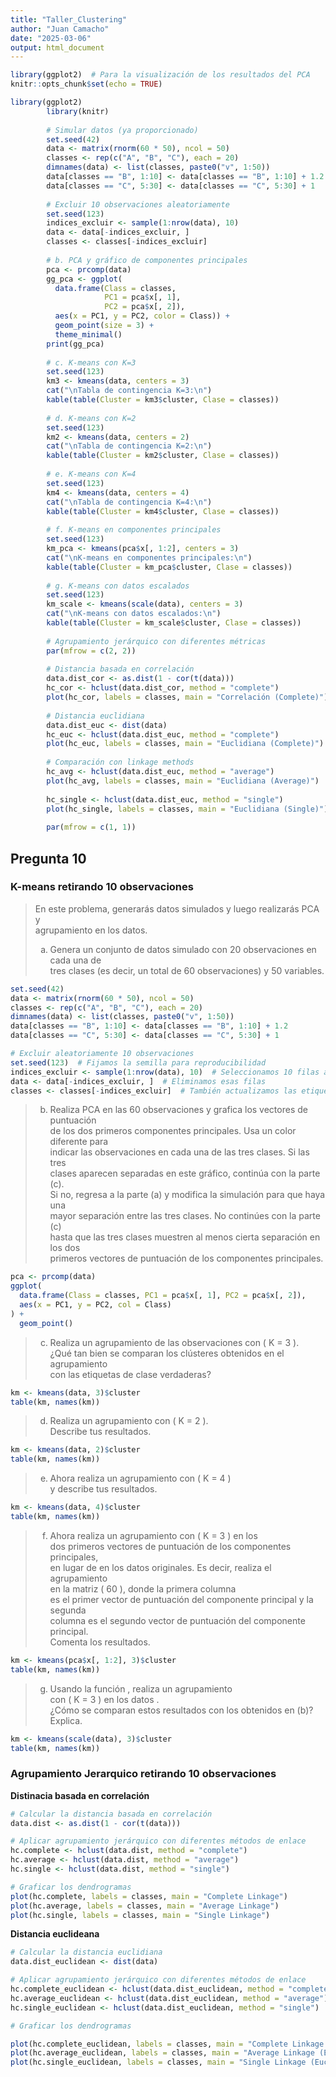 ---
title: "Taller_Clustering"
author: "Juan Camacho"
date: "2025-03-06"
output: html_document
---

```{r setup, include=FALSE}
library(ggplot2)  # Para la visualización de los resultados del PCA
knitr::opts_chunk$set(echo = TRUE)
```


```{r}
library(ggplot2)
        library(knitr)
        
        # Simular datos (ya proporcionado)
        set.seed(42)
        data <- matrix(rnorm(60 * 50), ncol = 50)
        classes <- rep(c("A", "B", "C"), each = 20)
        dimnames(data) <- list(classes, paste0("v", 1:50))
        data[classes == "B", 1:10] <- data[classes == "B", 1:10] + 1.2
        data[classes == "C", 5:30] <- data[classes == "C", 5:30] + 1
        
        # Excluir 10 observaciones aleatoriamente
        set.seed(123)
        indices_excluir <- sample(1:nrow(data), 10)
        data <- data[-indices_excluir, ]
        classes <- classes[-indices_excluir]
        
        # b. PCA y gráfico de componentes principales
        pca <- prcomp(data)
        gg_pca <- ggplot(
          data.frame(Class = classes, 
                     PC1 = pca$x[, 1], 
                     PC2 = pca$x[, 2]),
          aes(x = PC1, y = PC2, color = Class)) +
          geom_point(size = 3) +
          theme_minimal()
        print(gg_pca)
        
        # c. K-means con K=3
        set.seed(123)
        km3 <- kmeans(data, centers = 3)
        cat("\nTabla de contingencia K=3:\n")
        kable(table(Cluster = km3$cluster, Clase = classes))
        
        # d. K-means con K=2
        set.seed(123)
        km2 <- kmeans(data, centers = 2)
        cat("\nTabla de contingencia K=2:\n")
        kable(table(Cluster = km2$cluster, Clase = classes))
        
        # e. K-means con K=4
        set.seed(123)
        km4 <- kmeans(data, centers = 4)
        cat("\nTabla de contingencia K=4:\n")
        kable(table(Cluster = km4$cluster, Clase = classes))
        
        # f. K-means en componentes principales
        set.seed(123)
        km_pca <- kmeans(pca$x[, 1:2], centers = 3)
        cat("\nK-means en componentes principales:\n")
        kable(table(Cluster = km_pca$cluster, Clase = classes))
        
        # g. K-means con datos escalados
        set.seed(123)
        km_scale <- kmeans(scale(data), centers = 3)
        cat("\nK-means con datos escalados:\n")
        kable(table(Cluster = km_scale$cluster, Clase = classes))
        
        # Agrupamiento jerárquico con diferentes métricas
        par(mfrow = c(2, 2))
        
        # Distancia basada en correlación
        data.dist_cor <- as.dist(1 - cor(t(data)))
        hc_cor <- hclust(data.dist_cor, method = "complete")
        plot(hc_cor, labels = classes, main = "Correlación (Complete)")
        
        # Distancia euclidiana
        data.dist_euc <- dist(data)
        hc_euc <- hclust(data.dist_euc, method = "complete")
        plot(hc_euc, labels = classes, main = "Euclidiana (Complete)")
        
        # Comparación con linkage methods
        hc_avg <- hclust(data.dist_euc, method = "average")
        plot(hc_avg, labels = classes, main = "Euclidiana (Average)")
        
        hc_single <- hclust(data.dist_euc, method = "single")
        plot(hc_single, labels = classes, main = "Euclidiana (Single)")
        
        par(mfrow = c(1, 1))        
```



## Pregunta 10

### K-means retirando 10 observaciones

> En este problema, generarás datos simulados y luego realizarás PCA y  
> agrupamiento \textit{K-means} en los datos.  
>
> a. Genera un conjunto de datos simulado con 20 observaciones en cada una de  
>    tres clases (es decir, un total de 60 observaciones) y 50 variables.  

```{r}
set.seed(42)
data <- matrix(rnorm(60 * 50), ncol = 50)
classes <- rep(c("A", "B", "C"), each = 20)
dimnames(data) <- list(classes, paste0("v", 1:50))
data[classes == "B", 1:10] <- data[classes == "B", 1:10] + 1.2
data[classes == "C", 5:30] <- data[classes == "C", 5:30] + 1

# Excluir aleatoriamente 10 observaciones
set.seed(123)  # Fijamos la semilla para reproducibilidad
indices_excluir <- sample(1:nrow(data), 10)  # Seleccionamos 10 filas al azar
data <- data[-indices_excluir, ]  # Eliminamos esas filas
classes <- classes[-indices_excluir]  # También actualizamos las etiquetas de clase
```

> b. Realiza PCA en las 60 observaciones y grafica los vectores de puntuación  
>    de los dos primeros componentes principales. Usa un color diferente para  
>    indicar las observaciones en cada una de las tres clases. Si las tres  
>    clases aparecen separadas en este gráfico, continúa con la parte (c).  
>    Si no, regresa a la parte (a) y modifica la simulación para que haya una  
>    mayor separación entre las tres clases. No continúes con la parte (c)  
>    hasta que las tres clases muestren al menos cierta separación en los dos  
>    primeros vectores de puntuación de los componentes principales.


```{r}
pca <- prcomp(data)
ggplot(
  data.frame(Class = classes, PC1 = pca$x[, 1], PC2 = pca$x[, 2]),
  aes(x = PC1, y = PC2, col = Class)
) +
  geom_point()
```

> c. Realiza un agrupamiento \textit{K-means} de las observaciones con \( K = 3 \).  
>    ¿Qué tan bien se comparan los clústeres obtenidos en el agrupamiento  
>    \textit{K-means} con las etiquetas de clase verdaderas?

```{r}
km <- kmeans(data, 3)$cluster
table(km, names(km))
```


> d. Realiza un agrupamiento \textit{K-means} con \( K = 2 \).  
>    Describe tus resultados.

```{r}
km <- kmeans(data, 2)$cluster
table(km, names(km))
```

> e. Ahora realiza un agrupamiento \textit{K-means} con \( K = 4 \)  
>    y describe tus resultados.

```{r}
km <- kmeans(data, 4)$cluster
table(km, names(km))
```

> f. Ahora realiza un agrupamiento \textit{K-means} con \( K = 3 \) en los  
>    dos primeros vectores de puntuación de los componentes principales,  
>    en lugar de en los datos originales. Es decir, realiza el agrupamiento  
>    \textit{K-means} en la matriz \( 60 \times 2 \), donde la primera columna  
>    es el primer vector de puntuación del componente principal y la segunda  
>    columna es el segundo vector de puntuación del componente principal.  
>    Comenta los resultados.

```{r}
km <- kmeans(pca$x[, 1:2], 3)$cluster
table(km, names(km))
```

> g. Usando la función \texttt{scale()}, realiza un agrupamiento \textit{K-means}  
>    con \( K = 3 \) en los datos \textit{después de escalar cada variable para  
>    que tenga una desviación estándar de uno}.  
>    ¿Cómo se comparan estos resultados con los obtenidos en (b)? Explica.

```{r}
km <- kmeans(scale(data), 3)$cluster
table(km, names(km))
```

### Agrupamiento Jerarquico retirando 10 observaciones

**Distinacia basada en correlación**
```{r}
# Calcular la distancia basada en correlación
data.dist <- as.dist(1 - cor(t(data)))

# Aplicar agrupamiento jerárquico con diferentes métodos de enlace
hc.complete <- hclust(data.dist, method = "complete")
hc.average <- hclust(data.dist, method = "average")
hc.single <- hclust(data.dist, method = "single")

# Graficar los dendrogramas
plot(hc.complete, labels = classes, main = "Complete Linkage")
plot(hc.average, labels = classes, main = "Average Linkage")
plot(hc.single, labels = classes, main = "Single Linkage")

```

**Distancia euclideana**
```{r}
# Calcular la distancia euclidiana
data.dist_euclidean <- dist(data)

# Aplicar agrupamiento jerárquico con diferentes métodos de enlace
hc.complete_euclidean <- hclust(data.dist_euclidean, method = "complete")
hc.average_euclidean <- hclust(data.dist_euclidean, method = "average")
hc.single_euclidean <- hclust(data.dist_euclidean, method = "single")

# Graficar los dendrogramas

plot(hc.complete_euclidean, labels = classes, main = "Complete Linkage (Euclidean)")
plot(hc.average_euclidean, labels = classes, main = "Average Linkage (Euclidean)")
plot(hc.single_euclidean, labels = classes, main = "Single Linkage (Euclidean)")

```

